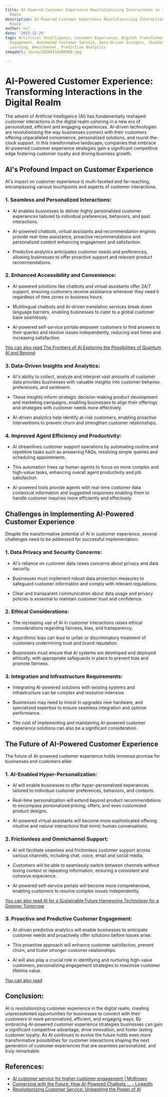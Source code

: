 ```yaml
---
title: AI-Powered Customer Experience Revolutionizing Interactions in the Digital
  Realm
description: AI-Powered Customer Experience Revolutionizing Interactions in the Digital
  Realm
author: Usf
date: '2023-12-20'
tags: Artificial Intelligence, Customer Experience, Digital Transformation, Customer
  Engagement, Automated Customer Service, Data-Driven Insights, Chatbots, Machine
  Learning, Omnichannel, Predictive Analytics
imageUrl: /pixa/20240116100909.jpg

---
```

# AI-Powered Customer Experience: Transforming Interactions in the Digital Realm


The advent of  Artificial Intelligence (AI) has fundamentally reshaped customer interactions in the digital realm  ushering in  a new era of  personalized, efficient and engaging experiences. AI-driven technologies are revolutionizing the way businesses  connect with their customers offering unparalleled convenience, personalized  solutions, and round-the-clock support. In this transformative landscape, companies that embrace AI-powered customer experience strategies gain a significant competitive edge  fostering customer  loyalty and driving business growth.


## AI's Profound  Impact on  Customer Experience


AI's impact on customer experience is multi-faceted and far-reaching, encompassing various touchpoints and aspects of  customer interactions.


### 1. Seamless and Personalized  Interactions:


- AI enables businesses to deliver highly personalized customer experiences tailored to  individual  preferences, behaviors, and past interactions.


- AI-powered chatbots,  virtual assistants  and recommendation engines provide real-time assistance, proactive recommendations and personalized content enhancing engagement and  satisfaction.


- Predictive analytics anticipates customer needs  and preferences, allowing businesses to offer proactive  support and relevant product recommendations.


### 2. Enhanced Accessibility and Convenience:


- AI-powered solutions like  chatbots and virtual assistants offer 24/7 support, ensuring customers receive assistance whenever they need it  regardless of time zones or business hours.


- Multilingual chatbots and AI-driven translation services break down language barriers, enabling businesses to cater to  a global customer base seamlessly.


- AI-powered self-service portals empower customers to find  answers to their queries and resolve issues independently,  reducing wait times and increasing satisfaction.


[You can also read The Frontiers of AI Exploring the Possibilities of Quantum AI and Beyond](The%20Frontiers%20of%20AI%20Exploring%20the%20Possibilities%20of%20Quantum%20AI%20and%20Beyond)


### 3. Data-Driven Insights  and Analytics:


- AI's ability  to collect, analyze and interpret vast amounts of customer data provides businesses with valuable insights into customer behavior, preferences, and  sentiment.


- These insights inform strategic decision-making product development and marketing campaigns, enabling businesses  to align their offerings and strategies with customer needs more effectively.


- AI-driven analytics help identify  at-risk customers, enabling proactive interventions to prevent  churn and strengthen customer relationships.


### 4. Improved Agent Efficiency and Productivity:


- AI streamlines customer support operations by automating routine and repetitive tasks such  as answering FAQs, resolving  simple queries and scheduling appointments.


- This automation frees up human agents to focus on more complex and high-value tasks, enhancing overall agent productivity and job satisfaction.


- AI-powered  tools provide agents with real-time customer  data contextual information and suggested responses enabling  them to handle customer inquiries  more efficiently and effectively.


## Challenges in Implementing AI-Powered Customer Experience


Despite  the transformative potential of AI in customer experience, several challenges need to be addressed for successful implementation:


### 1. Data Privacy and  Security Concerns:


- AI's reliance on customer data raises concerns about privacy and  data security.


-  Businesses must implement robust data protection  measures to safeguard customer information and comply with relevant regulations.


- Clear and transparent communication about data usage and privacy  policies is  essential to maintain customer trust and confidence.


### 2. Ethical Considerations:


- The increasing use of AI in customer interactions raises  ethical considerations regarding fairness, bias, and transparency.


-  Algorithmic bias can lead to unfair or discriminatory treatment of customers undermining trust and  brand reputation.


- Businesses must ensure  that AI systems are developed and  deployed ethically, with appropriate  safeguards in place to prevent bias and promote fairness.


### 3. Integration and Infrastructure Requirements:


- Integrating  AI-powered solutions with existing systems and infrastructure can be complex and  resource-intensive.


- Businesses may need to invest in upgrades new hardware, and specialized expertise to ensure seamless  integration and optimal performance.


- The cost of implementing and maintaining AI-powered customer experience solutions can also be a significant consideration.


## The Future of AI-Powered Customer Experience


The future of AI-powered customer experience holds immense promise for businesses  and customers alike:


### 1. AI-Enabled Hyper-Personalization:


- AI will enable businesses to offer hyper-personalized experiences tailored to individual customer preferences,  behaviors, and contexts.


-  Real-time  personalization will extend beyond  product recommendations to encompass personalized pricing, offers, and even customized product designs.


- AI-powered virtual assistants will  become more sophisticated offering intuitive and natural interactions that mimic human conversations.


### 2. Frictionless and Omnichannel Support:


- AI will facilitate seamless  and  frictionless customer support across various channels, including chat, voice, email and social media.


- Customers will be  able to seamlessly switch between channels without losing context or repeating information, ensuring a  consistent and cohesive experience.


- AI-powered self-service portals will become more comprehensive, enabling customers to resolve complex issues independently.


[You can also read AI  for a Sustainable Future Harnessing Technology for a Greener Tomorrow](AI%20for%20a%20Sustainable%20Future%20Harnessing%20Technology%20for%20a%20Greener%20Tomorrow)


### 3. Proactive and Predictive Customer Engagement:


- AI-driven predictive  analytics will enable businesses to anticipate customer  needs and proactively offer solutions  before issues  arise.


-  This  proactive approach will enhance customer satisfaction, prevent churn, and foster stronger customer  relationships.


- AI will also play a  crucial role  in identifying and nurturing high-value customers, personalizing engagement strategies to maximize  customer lifetime value.


[You can also  read ]()


## Conclusion:


AI is revolutionizing customer experience  in the digital  realm,  creating unprecedented opportunities for businesses to connect with  their customers in more personalized, efficient, and engaging ways. By embracing AI-powered customer experience strategies businesses can gain a  significant  competitive advantage, drive innovation, and foster lasting customer loyalty. As AI continues to evolve the future holds even more transformative  possibilities for  customer  interactions shaping the next generation of customer experiences that are seamless  personalized, and truly remarkable.

## References:
- [AI customer service for higher customer engagement | McKinsey](https://www.mckinsey.com/capabilities/operations/our-insights/the-next-frontier-of-customer-engagement-ai-enabled-customer-service)
- [Conversing with the Future: How AI-Powered Chatbots ... - LinkedIn](https://www.linkedin.com/pulse/conversing-future-how-ai-powered-chatbots-customer-darren-nicholls-lxq7c)
- [Revolutionizing Customer Service: Unleashing the Power of AI](https://www.linkedin.com/pulse/revolutionizing-customer-service-unleashing-power-ai-rodrigo-de-saro)
